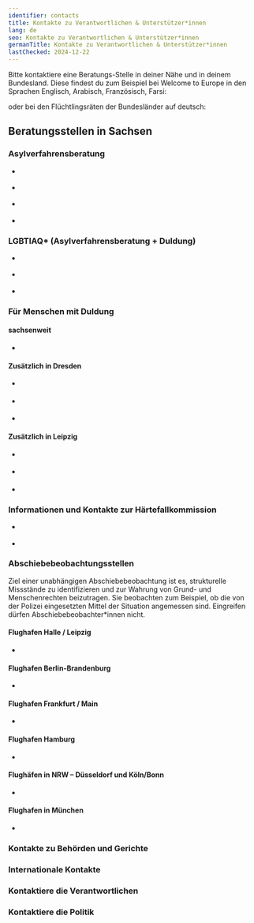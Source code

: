 ```yaml
---
identifier: contacts
title: Kontakte zu Verantwortlichen & Unterstützer*innen
lang: de
seo: Kontakte zu Verantwortlichen & Unterstützer*innen
germanTitle: Kontakte zu Verantwortlichen & Unterstützer*innen
lastChecked: 2024-12-22
---
```



Bitte kontaktiere eine Beratungs-Stelle in deiner Nähe und in deinem Bundesland. Diese findest du zum Beispiel bei Welcome to Europe in den Sprachen Englisch, Arabisch, Französisch, Farsi:
<ExternalShortLink identifier="w2eu_contacts" />

oder bei den Flüchtlingsräten der Bundesländer auf deutsch:
<ExternalShortLink identifier="fluechtlingsraete" />

## Beratungsstellen in Sachsen

### Asylverfahrensberatung

- <Address identifier="sfr_avb" />
- <Address identifier="rlc_dresden" />
- <Address identifier="rlc_leipzig" />
- <Address identifier="auslaenderrat_dresden" />

### LGBTIAQ* (Asylverfahrensberatung + Duldung)

- <Address identifier="gerede_dresden" />
- <Address identifier="rosalinde" />
- <Address identifier="lsvd_chemnitz" />

### Für Menschen mit Duldung

#### sachsenweit

- <Address identifier="sfr_perspectives" />

#### Zusätzlich in Dresden

- <Address identifier="sfr_perspektive_bleiberecht" />
- <Address identifier="rlc_dresden" />
- <Address identifier="auslaenderrat_dresden" />

#### Zusätzlich in Leipzig

- <Address identifier="sfr_perspektive_leipzig" />
- <Address identifier="rlc_leipzig" />
- <Address identifier="space_leipzig" />

### Informationen und Kontakte zur Härtefallkommission

- <Address identifier="hfksachsen" />
- <ExternalShortLink identifier="saxhfk_hardship" />

### Abschiebebeobachtungsstellen

Ziel einer unabhängigen Abschiebebeobachtung ist es, strukturelle Missstände zu identifizieren und zur Wahrung von Grund- und Menschenrechten beizutragen. Sie beobachten zum Beispiel, ob die von der Polizei eingesetzten Mittel der Situation angemessen sind. Eingreifen dürfen Abschiebebeobachter*innen nicht.

#### Flughafen Halle / Leipzig
- <Address identifier="airport_halle_leipzig" />

#### Flughafen Berlin-Brandenburg
- <Address identifier="airport_berlin-brandenburg" />

#### Flughafen Frankfurt / Main
- <Address identifier="airport_frankfurt" />

#### Flughafen Hamburg
- <Address identifier="airport_hamburg" />

#### Flughäfen in NRW – Düsseldorf und Köln/Bonn
- <Address identifier="airport_nrw" />

#### Flughafen in München
- <Address identifier="airport_munich" />

### Kontakte zu Behörden und Gerichte

### Internationale Kontakte

### Kontaktiere die Verantwortlichen

### Kontaktiere die Politik
